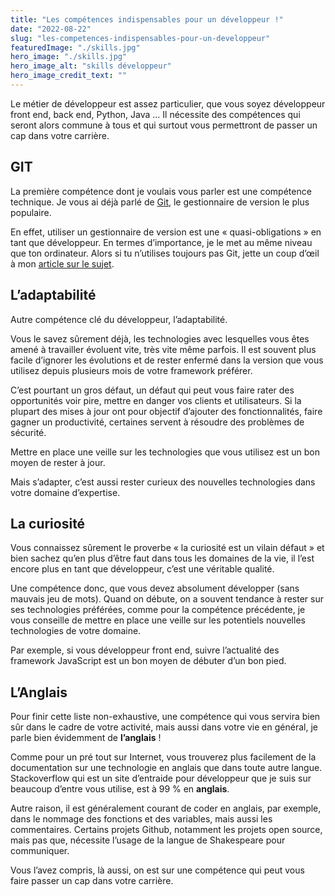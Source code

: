 ```yaml
---
title: "Les compétences indispensables pour un développeur !"
date: "2022-08-22"
slug: "les-competences-indispensables-pour-un-developpeur"
featuredImage: "./skills.jpg"
hero_image: "./skills.jpg"
hero_image_alt: "skills développeur"
hero_image_credit_text: ""
---
```


Le métier de développeur est assez particulier, que vous soyez développeur front end, back end, Python, Java … Il nécessite des compétences qui seront alors commune à tous et qui surtout vous permettront de passer un cap dans votre carrière.

## GIT
La première compétence dont je voulais vous parler est une compétence technique. Je vous ai déjà parlé de [Git](https://guillaumedaavid.medium.com/git-loutil-indispensable-des-d%C3%A9veloppeurs-d0ec5c2f9e12), le gestionnaire de version le plus populaire.

En effet, utiliser un gestionnaire de version est une « quasi-obligations » en tant que développeur. En termes d’importance, je le met au même niveau que ton ordinateur. Alors si tu n’utilises toujours pas Git, jette un coup d’œil à mon [article sur le sujet](https://guillaumedaavid.medium.com/git-loutil-indispensable-des-d%C3%A9veloppeurs-d0ec5c2f9e12).

## L’adaptabilité
Autre compétence clé du développeur, l’adaptabilité.

Vous le savez sûrement déjà, les technologies avec lesquelles vous êtes amené à travailler évoluent vite, très vite même parfois. Il est souvent plus facile d’ignorer les évolutions et de rester enfermé dans la version que vous utilisez depuis plusieurs mois de votre framework préférer.

C’est pourtant un gros défaut, un défaut qui peut vous faire rater des opportunités voir pire, mettre en danger vos clients et utilisateurs. Si la plupart des mises à jour ont pour objectif d’ajouter des fonctionnalités, faire gagner un productivité, certaines servent à résoudre des problèmes de sécurité.

Mettre en place une veille sur les technologies que vous utilisez est un bon moyen de rester à jour.

Mais s’adapter, c’est aussi rester curieux des nouvelles technologies dans votre domaine d’expertise.

## La curiosité
Vous connaissez sûrement le proverbe « la curiosité est un vilain défaut » et bien sachez qu’en plus d’être faut dans tous les domaines de la vie, il l’est encore plus en tant que développeur, c’est une véritable qualité.

Une compétence donc, que vous devez absolument développer (sans mauvais jeu de mots). Quand on débute, on a souvent tendance à rester sur ses technologies préférées, comme pour la compétence précédente, je vous conseille de mettre en place une veille sur les potentiels nouvelles technologies de votre domaine.

Par exemple, si vous développeur front end, suivre l’actualité des framework JavaScript est un bon moyen de débuter d’un bon pied.

## L’Anglais
Pour finir cette liste non-exhaustive, une compétence qui vous servira bien sûr dans le cadre de votre activité, mais aussi dans votre vie en général, je parle bien évidemment de **l’anglais** !

Comme pour un pré tout sur Internet, vous trouverez plus facilement de la documentation sur une technologie en anglais que dans toute autre langue. Stackoverflow qui est un site d’entraide pour développeur que je suis sur beaucoup d’entre vous utilise, est à 99 % en **anglais**.

Autre raison, il est généralement courant de coder en anglais, par exemple, dans le nommage des fonctions et des variables, mais aussi les commentaires. Certains projets Github, notamment les projets open source, mais pas que, nécessite l’usage de la langue de Shakespeare pour communiquer.

Vous l’avez compris, là aussi, on est sur une compétence qui peut vous faire passer un cap dans votre carrière.

